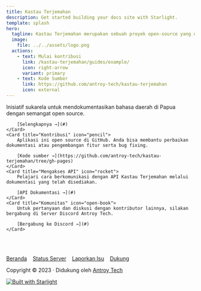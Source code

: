 ```yaml
---
title: Kastau Terjemahan
description: Get started building your docs site with Starlight.
template: splash
hero:
  tagline: Kastau Terjemahan merupakan sebuah proyek open-source yang didedikasikan untuk mendokumentasikan dan melestarikan bahasa daerah yang ada di Tanah Papua. 
  image:
    file: ../../assets/logo.png
  actions:
    - text: Mulai kontribusi
      link: /kastau-terjemahan/guides/example/
      icon: right-arrow
      variant: primary
    - text: Kode Sumber
      link: https://github.com/antroy-tech/kastau-terjemahan
      icon: external
---
```



<CardGrid stagger>
	<Card title="Perkenalan" icon="document">
		Inisiatif sukarela untuk mendokumentasikan bahasa daerah di Papua dengan semangat open source.  
		
		[Selengkapnya →](#)
	</Card>
	<Card title="Kontribusi" icon="pencil">
		Aplikasi ini open source di GitHub. Anda bisa membantu perbaikan dokumentasi atau pengembangan fitur serta bug fixing.
		
		[Kode sumber →](https://github.com/antroy-tech/kastau-terjemahan/tree/gh-pages)
	</Card>
	<Card title="Mengakses API" icon="rocket">
		Pelajari cara berkomunikasi dengan API Kastau Terjemahan melalui dokumentasi yang telah disediakan.
		
		[API Dokumentasi →](#)
	</Card>
	<Card title="Komunitas" icon="open-book">
		Untuk pertanyaan dan diskusi dengan kontributor lainnya, silakan bergabung di Server Discord Antroy Tech.
		
		[Bergabung ke Discord →](#)
	</Card>
	
</CardGrid>

<br /><br />

[Beranda](https://kamus.antroytech.my.id) &nbsp;&nbsp; 
[Status Server](#) &nbsp;&nbsp; 
[Laporkan Isu](https://github.com/antroy-tech/kastau-terjemahan/issues)  &nbsp;&nbsp; 
[Dukung](#)  

Copyright © 2023 · Didukung oleh [Antroy Tech](https://antroytech.my.id)  

[![Built with Starlight](https://astro.badg.es/v2/built-with-starlight/tiny.svg)](https://starlight.astro.build)

